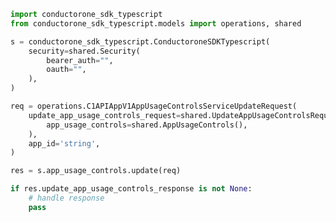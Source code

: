 ```python Update.py
import conductorone_sdk_typescript
from conductorone_sdk_typescript.models import operations, shared

s = conductorone_sdk_typescript.ConductoroneSDKTypescript(
    security=shared.Security(
        bearer_auth="",
        oauth="",
    ),
)

req = operations.C1APIAppV1AppUsageControlsServiceUpdateRequest(
    update_app_usage_controls_request=shared.UpdateAppUsageControlsRequest(
        app_usage_controls=shared.AppUsageControls(),
    ),
    app_id='string',
)

res = s.app_usage_controls.update(req)

if res.update_app_usage_controls_response is not None:
    # handle response
    pass
```
